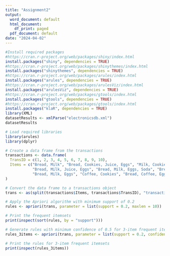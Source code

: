 ```yaml
---
title: "Assignment2"
output:
  word_document: default
  html_document:
    df_print: paged
  pdf_document: default
date: "2024-04-02"
---
```


```r
#Install required packages
#https://cran.r-project.org/web/packages/shiny/index.html
install.packages("shiny", dependencies = TRUE)
#https://cran.r-project.org/web/packages/shinythemes/index.html
install.packages("shinythemes", dependencies = TRUE)
#https://cran.r-project.org/web/packages/arules/index.html
install.packages("arules", dependencies = TRUE)
#https://cran.r-project.org/web/packages/arulesViz/index.html
install.packages("arulesViz", dependencies = TRUE)
#https://cran.r-project.org/web/packages/gtools/index.html
install.packages("gtools", dependencies = TRUE)
#https://cran.r-project.org/web/packages/gtools/index.html
install.packages("klaR", dependencies = TRUE)
library(XML)
datasetResults <- xmlParse("electronicsdb.xml")
datasetResults
```

```r
# Load required libraries
library(arules)
library(dplyr)
```
```r
# Create a data frame from the transactions
transactions <- data.frame(
  TransID = c(1, 2, 3, 4, 5, 6, 7, 8, 9, 10),
  Items = c("Bread, Milk", "Bread, Cookies, Juice, Eggs", "Milk, Cookies, Juice, Soda",
            "Bread, Milk, Juice, Eggs", "Bread, Milk, Eggs, Soda", "Bread, Milk, Juice, Coffee",
            "Bread, Milk, Eggs", "Coffee, Cookies", "Bread, Coffee, Eggs", "Milk, Eggs")
)

```

```r
# Convert the data frame to a transactions object
trans <- as(split(transactions$Items, transactions$TransID), "transactions")

```

```r
# Apply the Apriori algorithm with minimum support of 0.2
rules <- apriori(trans, parameter = list(support = 0.2, maxlen = 10))

```
```r
# Print the frequent itemsets
print(inspect(sort(rules, by = "support")))

```
```r
# Generate rules with minimum confidence of 0.5 for 3-item frequent itemsets
rules_3items <- apriori(trans, parameter = list(support = 0.2, confidence = 0.5, maxlen = 3))

```
```r
# Print the rules for 3-item frequent itemsets
print(inspect(rules_3items))
```

